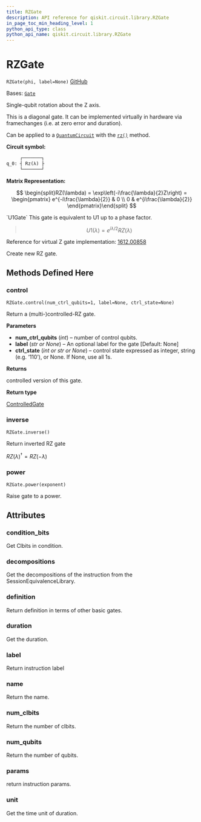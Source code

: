 ```yaml
---
title: RZGate
description: API reference for qiskit.circuit.library.RZGate
in_page_toc_min_heading_level: 1
python_api_type: class
python_api_name: qiskit.circuit.library.RZGate
---
```


# RZGate

<span id="qiskit.circuit.library.RZGate" />

`RZGate(phi, label=None)` [GitHub](https://github.com/qiskit/qiskit/tree/stable/0.24/qiskit/circuit/library/standard_gates/rz.py "view source code")

Bases: [`Gate`](qiskit.circuit.Gate "qiskit.circuit.gate.Gate")

Single-qubit rotation about the Z axis.

This is a diagonal gate. It can be implemented virtually in hardware via framechanges (i.e. at zero error and duration).

Can be applied to a [`QuantumCircuit`](qiskit.circuit.QuantumCircuit "qiskit.circuit.QuantumCircuit") with the [`rz()`](qiskit.circuit.QuantumCircuit#rz "qiskit.circuit.QuantumCircuit.rz") method.

**Circuit symbol:**

```python
     ┌───────┐
q_0: ┤ Rz(λ) ├
     └───────┘
```

**Matrix Representation:**

$$
\begin{split}RZ(\lambda) = \exp\left(-i\frac{\lambda}{2}Z\right) =
    \begin{pmatrix}
        e^{-i\frac{\lambda}{2}} & 0 \\
        0 & e^{i\frac{\lambda}{2}}
    \end{pmatrix}\end{split}
$$

<Admonition title="See also" type="note">
  `U1Gate` This gate is equivalent to U1 up to a phase factor.

  > $$
  > U1(\lambda) = e^{i{\lambda}/2}RZ(\lambda)
  > $$

  Reference for virtual Z gate implementation: [1612.00858](https://arxiv.org/abs/1612.00858)
</Admonition>

Create new RZ gate.

## Methods Defined Here

<span id="qiskit-circuit-library-rzgate-control" />

### control

<span id="qiskit.circuit.library.RZGate.control" />

`RZGate.control(num_ctrl_qubits=1, label=None, ctrl_state=None)`

Return a (multi-)controlled-RZ gate.

**Parameters**

*   **num\_ctrl\_qubits** (*int*) – number of control qubits.
*   **label** (*str or None*) – An optional label for the gate \[Default: None]
*   **ctrl\_state** (*int or str or None*) – control state expressed as integer, string (e.g. ‘110’), or None. If None, use all 1s.

**Returns**

controlled version of this gate.

**Return type**

[ControlledGate](qiskit.circuit.ControlledGate "qiskit.circuit.ControlledGate")

<span id="qiskit-circuit-library-rzgate-inverse" />

### inverse

<span id="qiskit.circuit.library.RZGate.inverse" />

`RZGate.inverse()`

Return inverted RZ gate

$RZ(\lambda)^{\dagger} = RZ(-\lambda)$

<span id="qiskit-circuit-library-rzgate-power" />

### power

<span id="qiskit.circuit.library.RZGate.power" />

`RZGate.power(exponent)`

Raise gate to a power.

## Attributes

<span id="qiskit.circuit.library.RZGate.condition_bits" />

### condition\_bits

Get Clbits in condition.

<span id="qiskit.circuit.library.RZGate.decompositions" />

### decompositions

Get the decompositions of the instruction from the SessionEquivalenceLibrary.

<span id="qiskit.circuit.library.RZGate.definition" />

### definition

Return definition in terms of other basic gates.

<span id="qiskit.circuit.library.RZGate.duration" />

### duration

Get the duration.

<span id="qiskit.circuit.library.RZGate.label" />

### label

Return instruction label

<span id="qiskit.circuit.library.RZGate.name" />

### name

Return the name.

<span id="qiskit.circuit.library.RZGate.num_clbits" />

### num\_clbits

Return the number of clbits.

<span id="qiskit.circuit.library.RZGate.num_qubits" />

### num\_qubits

Return the number of qubits.

<span id="qiskit.circuit.library.RZGate.params" />

### params

return instruction params.

<span id="qiskit.circuit.library.RZGate.unit" />

### unit

Get the time unit of duration.

